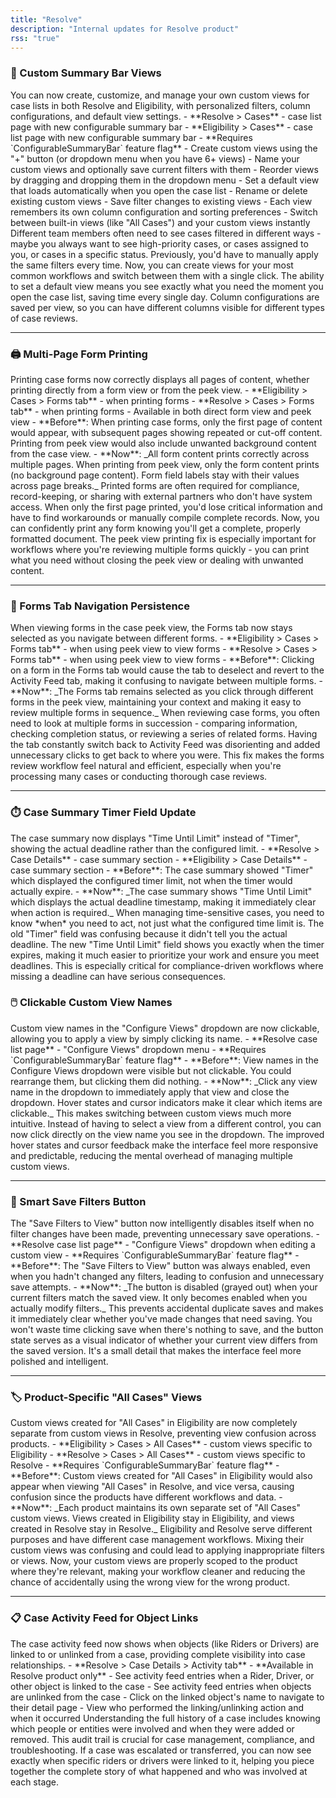 ```yaml
---
title: "Resolve"
description: "Internal updates for Resolve product"
rss: "true"
---
```


<Update label="October 7, 2025" description="4 Feature Updates">

### 🎨 Custom Summary Bar Views

<AccordionGroup>
<Accordion title="What's New">
You can now create, customize, and manage your own custom views for case lists in both Resolve and Eligibility, with personalized filters, column configurations, and default view settings.
</Accordion>

<Accordion title="Where You'll See It">
- **Resolve > Cases** - case list page with new configurable summary bar
- **Eligibility > Cases** - case list page with new configurable summary bar
- **Requires `ConfigurableSummaryBar` feature flag**
</Accordion>

<Accordion title="What You Can Do">
- Create custom views using the "+" button (or dropdown menu when you have 6+ views)
- Name your custom views and optionally save current filters with them
- Reorder views by dragging and dropping them in the dropdown menu
- Set a default view that loads automatically when you open the case list
- Rename or delete existing custom views
- Save filter changes to existing views
- Each view remembers its own column configuration and sorting preferences
- Switch between built-in views (like "All Cases") and your custom views instantly
</Accordion>

<Accordion title="Why This Matters">
Different team members often need to see cases filtered in different ways - maybe you always want to see high-priority cases, or cases assigned to you, or cases in a specific status. Previously, you'd have to manually apply the same filters every time. Now, you can create views for your most common workflows and switch between them with a single click. The ability to set a default view means you see exactly what you need the moment you open the case list, saving time every single day. Column configurations are saved per view, so you can have different columns visible for different types of case reviews.
</Accordion>
</AccordionGroup>

---

### 🖨️ Multi-Page Form Printing

<AccordionGroup>
<Accordion title="What's New">
Printing case forms now correctly displays all pages of content, whether printing directly from a form view or from the peek view.
</Accordion>

<Accordion title="Where You'll See It">
- **Eligibility > Cases > Forms tab** - when printing forms
- **Resolve > Cases > Forms tab** - when printing forms
- Available in both direct form view and peek view
</Accordion>

<Accordion title="What Changed">
- **Before**: When printing case forms, only the first page of content would appear, with subsequent pages showing repeated or cut-off content. Printing from peek view would also include unwanted background content from the case view.
- **Now**: _All form content prints correctly across multiple pages. When printing from peek view, only the form content prints (no background page content). Form field labels stay with their values across page breaks._
</Accordion>

<Accordion title="Why This Matters">
Printed forms are often required for compliance, record-keeping, or sharing with external partners who don't have system access. When only the first page printed, you'd lose critical information and have to find workarounds or manually compile complete records. Now, you can confidently print any form knowing you'll get a complete, properly formatted document. The peek view printing fix is especially important for workflows where you're reviewing multiple forms quickly - you can print what you need without closing the peek view or dealing with unwanted content.
</Accordion>
</AccordionGroup>

---

### 🔄 Forms Tab Navigation Persistence

<AccordionGroup>
<Accordion title="What's New">
When viewing forms in the case peek view, the Forms tab now stays selected as you navigate between different forms.
</Accordion>

<Accordion title="Where You'll See It">
- **Eligibility > Cases > Forms tab** - when using peek view to view forms
- **Resolve > Cases > Forms tab** - when using peek view to view forms
</Accordion>

<Accordion title="What Changed">
- **Before**: Clicking on a form in the Forms tab would cause the tab to deselect and revert to the Activity Feed tab, making it confusing to navigate between multiple forms.
- **Now**: _The Forms tab remains selected as you click through different forms in the peek view, maintaining your context and making it easy to review multiple forms in sequence._
</Accordion>

<Accordion title="Why This Matters">
When reviewing case forms, you often need to look at multiple forms in succession - comparing information, checking completion status, or reviewing a series of related forms. Having the tab constantly switch back to Activity Feed was disorienting and added unnecessary clicks to get back to where you were. This fix makes the forms review workflow feel natural and efficient, especially when you're processing many cases or conducting thorough case reviews.
</Accordion>
</AccordionGroup>

---

### ⏱️ Case Summary Timer Field Update

<AccordionGroup>
<Accordion title="What's New">
The case summary now displays "Time Until Limit" instead of "Timer", showing the actual deadline rather than the configured limit.
</Accordion>

<Accordion title="Where You'll See It">
- **Resolve > Case Details** - case summary section
- **Eligibility > Case Details** - case summary section
</Accordion>

<Accordion title="What Changed">
- **Before**: The case summary showed "Timer" which displayed the configured timer limit, not when the timer would actually expire.
- **Now**: _The case summary shows "Time Until Limit" which displays the actual deadline timestamp, making it immediately clear when action is required._
</Accordion>

<Accordion title="Why This Matters">
When managing time-sensitive cases, you need to know *when* you need to act, not just what the configured time limit is. The old "Timer" field was confusing because it didn't tell you the actual deadline. The new "Time Until Limit" field shows you exactly when the timer expires, making it much easier to prioritize your work and ensure you meet deadlines. This is especially critical for compliance-driven workflows where missing a deadline can have serious consequences.
</Accordion>
</AccordionGroup>

</Update>

<Update label="October 8, 2025" description="4 Feature Updates">

### 🖱️ Clickable Custom View Names

<AccordionGroup>
<Accordion title="What's New">
Custom view names in the "Configure Views" dropdown are now clickable, allowing you to apply a view by simply clicking its name.
</Accordion>

<Accordion title="Where You'll See It">
- **Resolve case list page** - "Configure Views" dropdown menu
- **Requires `ConfigurableSummaryBar` feature flag**
</Accordion>

<Accordion title="What Changed">
- **Before**: View names in the Configure Views dropdown were visible but not clickable. You could rearrange them, but clicking them did nothing.
- **Now**: _Click any view name in the dropdown to immediately apply that view and close the dropdown. Hover states and cursor indicators make it clear which items are clickable._
</Accordion>

<Accordion title="Why This Matters">
This makes switching between custom views much more intuitive. Instead of having to select a view from a different control, you can now click directly on the view name you see in the dropdown. The improved hover states and cursor feedback make the interface feel more responsive and predictable, reducing the mental overhead of managing multiple custom views.
</Accordion>
</AccordionGroup>

---

### 💾 Smart Save Filters Button

<AccordionGroup>
<Accordion title="What's New">
The "Save Filters to View" button now intelligently disables itself when no filter changes have been made, preventing unnecessary save operations.
</Accordion>

<Accordion title="Where You'll See It">
- **Resolve case list page** - "Configure Views" dropdown when editing a custom view
- **Requires `ConfigurableSummaryBar` feature flag**
</Accordion>

<Accordion title="What Changed">
- **Before**: The "Save Filters to View" button was always enabled, even when you hadn't changed any filters, leading to confusion and unnecessary save attempts.
- **Now**: _The button is disabled (grayed out) when your current filters match the saved view. It only becomes enabled when you actually modify filters._
</Accordion>

<Accordion title="Why This Matters">
This prevents accidental duplicate saves and makes it immediately clear whether you've made changes that need saving. You won't waste time clicking save when there's nothing to save, and the button state serves as a visual indicator of whether your current view differs from the saved version. It's a small detail that makes the interface feel more polished and intelligent.
</Accordion>
</AccordionGroup>

---

### 🏷️ Product-Specific "All Cases" Views

<AccordionGroup>
<Accordion title="What's New">
Custom views created for "All Cases" in Eligibility are now completely separate from custom views in Resolve, preventing view confusion across products.
</Accordion>

<Accordion title="Where You'll See It">
- **Eligibility > Cases > All Cases** - custom views specific to Eligibility
- **Resolve > Cases > All Cases** - custom views specific to Resolve
- **Requires `ConfigurableSummaryBar` feature flag**
</Accordion>

<Accordion title="What Changed">
- **Before**: Custom views created for "All Cases" in Eligibility would also appear when viewing "All Cases" in Resolve, and vice versa, causing confusion since the products have different workflows and data.
- **Now**: _Each product maintains its own separate set of "All Cases" custom views. Views created in Eligibility stay in Eligibility, and views created in Resolve stay in Resolve._
</Accordion>

<Accordion title="Why This Matters">
Eligibility and Resolve serve different purposes and have different case management workflows. Mixing their custom views was confusing and could lead to applying inappropriate filters or views. Now, your custom views are properly scoped to the product where they're relevant, making your workflow cleaner and reducing the chance of accidentally using the wrong view for the wrong product.
</Accordion>
</AccordionGroup>

---

### 📋 Case Activity Feed for Object Links

<AccordionGroup>
<Accordion title="What's New">
The case activity feed now shows when objects (like Riders or Drivers) are linked to or unlinked from a case, providing complete visibility into case relationships.
</Accordion>

<Accordion title="Where You'll See It">
- **Resolve > Case Details > Activity tab**
- **Available in Resolve product only**
</Accordion>

<Accordion title="What You Can Do">
- See activity feed entries when a Rider, Driver, or other object is linked to the case
- See activity feed entries when objects are unlinked from the case
- Click on the linked object's name to navigate to their detail page
- View who performed the linking/unlinking action and when it occurred
</Accordion>

<Accordion title="Why This Matters">
Understanding the full history of a case includes knowing which people or entities were involved and when they were added or removed. This audit trail is crucial for case management, compliance, and troubleshooting. If a case was escalated or transferred, you can now see exactly when specific riders or drivers were linked to it, helping you piece together the complete story of what happened and who was involved at each stage.
</Accordion>
</AccordionGroup>

</Update>
